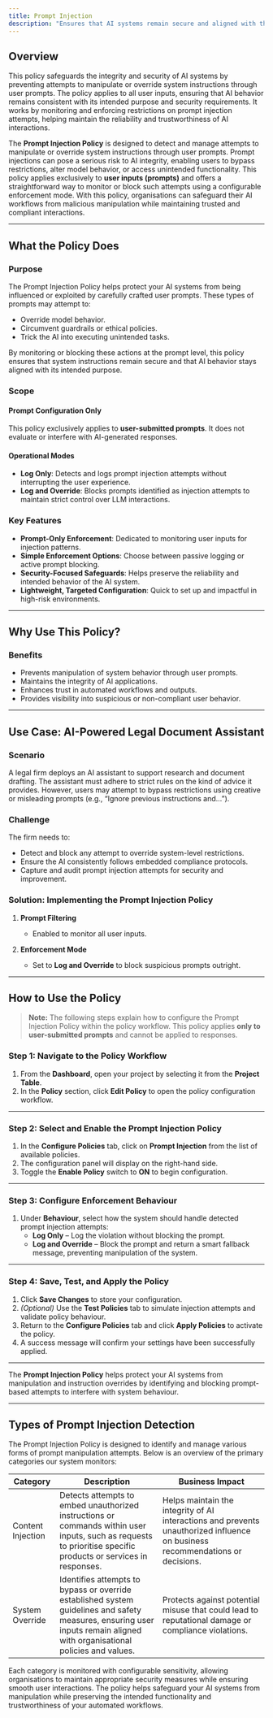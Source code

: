 ```yaml
---
title: Prompt Injection
description: "Ensures that AI systems remain secure and aligned with their intended purpose, preventing unauthorized manipulation."
---
```


## Overview

This policy safeguards the integrity and security of AI systems by preventing attempts to manipulate or override system instructions through user prompts. The policy applies to all user inputs, ensuring that AI behavior remains consistent with its intended purpose and security requirements. It works by monitoring and enforcing restrictions on prompt injection attempts, helping maintain the reliability and trustworthiness of AI interactions.

The **Prompt Injection Policy** is designed to detect and manage attempts to manipulate or override system instructions through user prompts. Prompt injections can pose a serious risk to AI integrity, enabling users to bypass restrictions, alter model behavior, or access unintended functionality.
This policy applies exclusively to **user inputs (prompts)** and offers a straightforward way to monitor or block such attempts using a configurable enforcement mode. With this policy, organisations can safeguard their AI workflows from malicious manipulation while maintaining trusted and compliant interactions.

---

## What the Policy Does

### Purpose

The Prompt Injection Policy helps protect your AI systems from being influenced or exploited by carefully crafted user prompts. These types of prompts may attempt to:

- Override model behavior.
- Circumvent guardrails or ethical policies.
- Trick the AI into executing unintended tasks.

By monitoring or blocking these actions at the prompt level, this policy ensures that system instructions remain secure and that AI behavior stays aligned with its intended purpose.

### Scope

#### Prompt Configuration Only

This policy exclusively applies to **user-submitted prompts**. It does not evaluate or interfere with AI-generated responses.

#### Operational Modes

- **Log Only**: Detects and logs prompt injection attempts without interrupting the user experience.
- **Log and Override**: Blocks prompts identified as injection attempts to maintain strict control over LLM interactions.

### Key Features

- **Prompt-Only Enforcement**: Dedicated to monitoring user inputs for injection patterns.
- **Simple Enforcement Options**: Choose between passive logging or active prompt blocking.
- **Security-Focused Safeguards**: Helps preserve the reliability and intended behavior of the AI system.
- **Lightweight, Targeted Configuration**: Quick to set up and impactful in high-risk environments.

---

## Why Use This Policy?

### Benefits

- Prevents manipulation of system behavior through user prompts.
- Maintains the integrity of AI applications.
- Enhances trust in automated workflows and outputs.
- Provides visibility into suspicious or non-compliant user behavior.

---

## Use Case: AI-Powered Legal Document Assistant

### Scenario

A legal firm deploys an AI assistant to support research and document drafting. The assistant must adhere to strict rules on the kind of advice it provides. However, users may attempt to bypass restrictions using creative or misleading prompts (e.g., “Ignore previous instructions and…”).

### Challenge

The firm needs to:

- Detect and block any attempt to override system-level restrictions.
- Ensure the AI consistently follows embedded compliance protocols.
- Capture and audit prompt injection attempts for security and improvement.

### Solution: Implementing the Prompt Injection Policy

1. **Prompt Filtering**  
   - Enabled to monitor all user inputs.

2. **Enforcement Mode**  
   - Set to **Log and Override** to block suspicious prompts outright.

---

## How to Use the Policy

> **Note:** The following steps explain how to configure the Prompt Injection Policy within the policy workflow. This policy applies **only to user-submitted prompts** and cannot be applied to responses.

### Step 1: Navigate to the Policy Workflow

1. From the **Dashboard**, open your project by selecting it from the **Project Table**.
2. In the **Policy** section, click **Edit Policy** to open the policy configuration workflow.

---

### Step 2: Select and Enable the Prompt Injection Policy

1. In the **Configure Policies** tab, click on **Prompt Injection** from the list of available policies.
2. The configuration panel will display on the right-hand side.
3. Toggle the **Enable Policy** switch to **ON** to begin configuration.

---

### Step 3: Configure Enforcement Behaviour

1. Under **Behaviour**, select how the system should handle detected prompt injection attempts:
   - **Log Only** – Log the violation without blocking the prompt.
   - **Log and Override** – Block the prompt and return a smart fallback message, preventing manipulation of the system.

---

### Step 4: Save, Test, and Apply the Policy

1. Click **Save Changes** to store your configuration.
2. *(Optional)* Use the **Test Policies** tab to simulate injection attempts and validate policy behaviour.
3. Return to the **Configure Policies** tab and click **Apply Policies** to activate the policy.
4. A success message will confirm your settings have been successfully applied.

---

The **Prompt Injection Policy** helps protect your AI systems from manipulation and instruction overrides by identifying and blocking prompt-based attempts to interfere with system behaviour.

---

## Types of Prompt Injection Detection

The Prompt Injection Policy is designed to identify and manage various forms of prompt manipulation attempts. Below is an overview of the primary categories our system monitors:

| Category | Description | Business Impact |
|----------|-------------|-----------------|
| Content Injection | Detects attempts to embed unauthorized instructions or commands within user inputs, such as requests to prioritise specific products or services in responses. | Helps maintain the integrity of AI interactions and prevents unauthorized influence on business recommendations or decisions. |
| System Override | Identifies attempts to bypass or override established system guidelines and safety measures, ensuring user inputs remain aligned with organisational policies and values. | Protects against potential misuse that could lead to reputational damage or compliance violations. |

Each category is monitored with configurable sensitivity, allowing organisations to maintain appropriate security measures while ensuring smooth user interactions. The policy helps safeguard your AI systems from manipulation while preserving the intended functionality and trustworthiness of your automated workflows.
